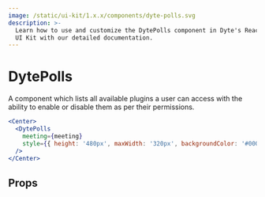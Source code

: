 ```yaml
---
image: /static/ui-kit/1.x.x/components/dyte-polls.svg
description: >-
  Learn how to use and customize the DytePolls component in Dyte's React Native
  UI Kit with our detailed documentation.
---
```


# DytePolls

A component which lists all available plugins a user can access with the ability
to enable or disable them as per their permissions.

```jsx
<Center>
  <DytePolls
    meeting={meeting}
    style={{ height: '480px', maxWidth: '320px', backgroundColor: '#000' }}
  />
</Center>
```

## Props

<PropsTable of="dyte-polls" />

<head>
  <title>React Native UI Kit DytePolls</title>
</head>
